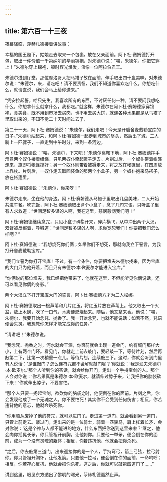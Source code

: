 ```yaml
---
---
---
```

title: 第六百一十三夜
---






夜幕降临，莎赫札德接着讲故事：





幸福的国王陛下，姑娘走去取来一个包裹，放在父亲面前。阿卜杜·赛姆德打开包，取出一件价值一千第纳尔的华丽锦袍，对朱德尔说：“喂，朱德尔，你把它穿上！”朱德尔穿上锦袍，顿时容光焕发，活像一位阿拉伯君王。

朱德尔进到厅堂，那位摩洛哥人把马褡子放在面前，伸手取出四十盘美味，对朱德尔说：“朱德尔，来，请吃吧！请不要责怪，我们不知道你喜欢吃什么。你想吃什么，就请直说，我们会马上给你送来。”

“凭安拉起誓，哈只先生，我喜欢所有的东西，不讨厌任何一种。请不要问我想吃什么，你想拿什么就拿什么，我都吃。”就这样，朱德尔在阿卜杜·赛姆德家穿锦袍，食美食，既不用到市场去买肉，也不用去买大饼，就连各种水果都是从马褡子里取出来的，不知不觉二十天时间过去了。

第二十一天，阿卜杜·赛姆德说：“朱德尔，我们走吧！今天是开启舍麦戴勒宝库的日子。”朱德尔站起来，和阿卜杜·赛姆德一起走到城市的尽头，然后出了城，二人骑上一匹骡子，一直走到中午时分，来到一条河边。

阿卜杜·赛姆德说：“喂，朱德尔，下来吧！”朱德尔离鞍下地，阿卜杜·赛姆德挥手示意两个奴仆接着缰绳，只见两奴仆牵起骡子走去。片刻过后，一个奴仆带着帐篷走来，旋即将帐篷撑好；另一个奴仆则带着被褥走来，将之放在帐篷里，在四周放上靠枕。片刻后，一奴仆走去取回装鱼的那两个小盒子，另一个奴仆抱来马褡子，放在帐篷里。

阿卜杜·赛姆德说：“朱德尔，你来呀！”

朱德尔走来，坐在他的身边。阿卜杜·赛姆德从马褡子里取出几盘美味，二人开始共进午餐。吃完饭，阿卜杜·赛姆德取出两个小盒子，念了几句咒语，只听盒子里有人求救道：“世间足智多谋的人啊，我在这里，慈悯慈悯我们吧！”

阿卜杜·赛姆德继续念咒，只见小盒子碎裂开来，碎片横飞，从中冲出两个大汉，双臂被反绑着，呼喊道：“世间足智多谋的人啊，求你宽恕我们！你要把我们怎么样啊？”

阿卜杜·赛姆德说：“我想烧死你们俩；如果你们不想死，那就向我立下誓言，为我打开舍麦戴勒宝库。”

“我们立誓为你打开宝库！不过，有一个条件，你要把渔夫朱德尔找来，因为宝库的大门只为他开着，而且只有朱德尔·本·欧麦尔才能进入宝库。”

“你俩说的那位渔夫，我已经把他带来了，他就在这里，不但能听见你俩说话，还可以看见你俩的身影。”

两个大汉立下打开宝库大门的誓言，阿卜杜·赛姆德方才为二人松绑。

阿卜杜·赛姆德取出一根芦苇和几片红玉，将红玉片放在芦苇上。他又取出一个火盆，放上木炭，吹了一口气，木炭便燃烧起来。随后，他又拿来香。他说：“喂，朱德尔，我要开始念咒、抛香了。我一开始念咒，也就不能说话；如若不然，咒语便会失灵。我想教你怎样才能完成你的任务。”

“请讲吧！”朱德尔说。

“我念咒、抛香之时，河水就会干涸，你面前就会出现一道金门，约有城门那样大小，上有两个门环。看见门，你就走上前去敲门，要轻敲一下，等待片刻，然后再敲第二下，比第一次稍重一点儿。等待片刻，连续敲三下。这时，你就会听到门里有人说话：‘是谁敲门？怎么连符咒都不会解就敲门呢？’你就说：‘我是渔夫朱德尔·本·欧麦尔。’那个人听到你的答话，就会给你开门，走出一个手持宝剑的人。那个人会对你说：‘你若果真是朱德尔·本·欧麦尔，就请伸过脖子来，让我把你的脑袋砍下来！’你就伸出脖子，不要害怕。

“那个人只要一扬起宝剑，欲砍你的脑袋之时，他便倒在你的面前。片刻之后，你会发现他成了一个无魂之人。你不要怕死！其实你不会受到任何伤害；相反，你若违背他的意志，他就会杀死你。

“你用顺从废掉了他的符咒，就可以进门了。走进第一道门，就会看到另一道门，只管上前走去。敲过门，走出来的是一位骑士，骑着一匹骏马，肩上扛着长矛，会对你说：‘这是个神与人都不能进的地方，什么东西把你送到这里来啦？’继之，他会向你摇晃长矛，你只管袒开前胸，让他刺你。只要他一举矛，便会倒在你的面前，成为一个没有灵魂的躯体；相反，你若违抗他，他就会把你杀死。

“之后，你去敲第三道门，出来迎接你的是一个人，手持弯弓，箭上弓弦，拉弓射你。你只管袒开胸怀，让他发箭。只要他一拉弓，便会倒在你的面前，一命呜呼；相反，你若存心反抗，他就会把你杀死。这之后，你就可以敲第四道门了……”





讲到这里，眼见东方透出了黎明的曙光，莎赫札德戛然止声。